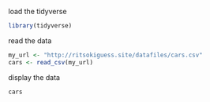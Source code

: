 load the tidyverse

```r
library(tidyverse)
```

read the data

```r
my_url <- "http://ritsokiguess.site/datafiles/cars.csv"
cars <- read_csv(my_url)
```

display the data

```r
cars
```

